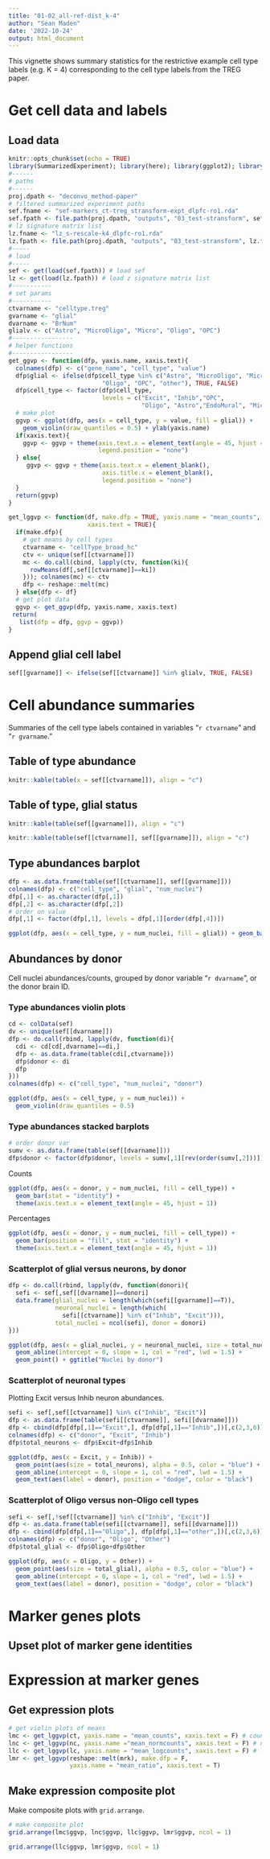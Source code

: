 ```yaml
---
title: "01-02_all-ref-dist_k-4"
author: "Sean Maden"
date: '2022-10-24'
output: html_document
---
```


This vignette shows summary statistics for the restrictive example cell type labels
(e.g. K = 4) corresponding to the cell type labels from the TREG paper.

# Get cell data and labels

## Load data

```r
knitr::opts_chunk$set(echo = TRUE)
library(SummarizedExperiment); library(here); library(ggplot2); library(gridExtra)
#------
# paths
#------
proj.dpath <- "deconvo_method-paper"
# filtered summarized experiment paths
sef.fname <- "sef-markers_ct-treg_stransform-expt_dlpfc-ro1.rda"
sef.fpath <- file.path(proj.dpath, "outputs", "03_test-stransform", sef.fname)
# lz signature matrix list
lz.fname <- "lz_s-rescale-k4_dlpfc-ro1.rda"
lz.fpath <- file.path(proj.dpath, "outputs", "03_test-stransform", lz.fname)
#-----
# load 
#-----
sef <- get(load(sef.fpath)) # load sef
lz <- get(load(lz.fpath)) # load z signature matrix list
#-----------
# set params
#-----------
ctvarname <- "celltype.treg"
gvarname <- "glial"
dvarname <- "BrNum"
glialv <- c("Astro", "MicroOligo", "Micro", "Oligo", "OPC")
#-----------------
# helper functions
#-----------------
get_ggvp <- function(dfp, yaxis.name, xaxis.text){
  colnames(dfp) <- c("gene_name", "cell_type", "value")
  dfp$glial <- ifelse(dfp$cell_type %in% c("Astro", "MicroOligo", "Micro", 
                          "Oligo", "OPC", "other"), TRUE, FALSE)
  dfp$cell_type <- factor(dfp$cell_type, 
                          levels = c("Excit", "Inhib","OPC", 
                                     "Oligo", "Astro","EndoMural", "Micro"))
  # make plot
  ggvp <- ggplot(dfp, aes(x = cell_type, y = value, fill = glial)) +
    geom_violin(draw_quantiles = 0.5) + ylab(yaxis.name)
  if(xaxis.text){
    ggvp <- ggvp + theme(axis.text.x = element_text(angle = 45, hjust = 1),
                         legend.position = "none")
  } else{
     ggvp <- ggvp + theme(axis.text.x = element_blank(),
                          axis.title.x = element_blank(),
                          legend.position = "none")
  }
  return(ggvp)
}

get_lggvp <- function(df, make.dfp = TRUE, yaxis.name = "mean_counts", 
                      xaxis.text = TRUE){
  if(make.dfp){
    # get means by cell types
    ctvarname <- "cellType_broad_hc"
    ctv <- unique(sef[[ctvarname]])
    mc <- do.call(cbind, lapply(ctv, function(ki){
      rowMeans(df[,sef[[ctvarname]]==ki])
    })); colnames(mc) <- ctv
    dfp <- reshape::melt(mc)
  } else{dfp <- df}
  # get plot data
  ggvp <- get_ggvp(dfp, yaxis.name, xaxis.text) 
 return(
   list(dfp = dfp, ggvp = ggvp))
}
```

## Append glial cell label

```r
sef[[gvarname]] <- ifelse(sef[[ctvarname]] %in% glialv, TRUE, FALSE)
```

# Cell abundance summaries

Summaries of the cell type labels contained in variables "`r ctvarname`" and 
"`r gvarname`."

## Table of type abundance

```r
knitr::kable(table(x = sef[[ctvarname]]), align = "c")
```

## Table of type, glial status

```r
knitr::kable(table(sef[[gvarname]]), align = "c")
```

```r
knitr::kable(table(sef[[ctvarname]], sef[[gvarname]]), align = "c")
```

## Type abundances barplot

```r
dfp <- as.data.frame(table(sef[[ctvarname]], sef[[gvarname]]))
colnames(dfp) <- c("cell_type", "glial", "num_nuclei")
dfp[,1] <- as.character(dfp[,1])
dfp[,2] <- as.character(dfp[,2])
# order on value
dfp[,1] <- factor(dfp[,1], levels = dfp[,1][order(dfp[,4])])
```
```r
ggplot(dfp, aes(x = cell_type, y = num_nuclei, fill = glial)) + geom_bar(stat = "identity")
```

## Abundances by donor

Cell nuclei abundances/counts, grouped by donor variable "`r dvarname`", or the donor brain ID.

### Type abundances violin plots

```r
cd <- colData(sef)
dv <- unique(sef[[dvarname]])
dfp <- do.call(rbind, lapply(dv, function(di){
  cdi <- cd[cd[,dvarname]==di,]
  dfp <- as.data.frame(table(cdi[,ctvarname]))
  dfp$donor <- di
  dfp
}))
colnames(dfp) <- c("cell_type", "num_nuclei", "donor")
```
```r
ggplot(dfp, aes(x = cell_type, y = num_nuclei)) + 
  geom_violin(draw_quantiles = 0.5)
```

### Type abundances stacked barplots

```r
# order donor var
sumv <- as.data.frame(table(sef[[dvarname]]))
dfp$donor <- factor(dfp$donor, levels = sumv[,1][rev(order(sumv[,2]))])
```

Counts

```r
ggplot(dfp, aes(x = donor, y = num_nuclei, fill = cell_type)) + 
  geom_bar(stat = "identity") + 
  theme(axis.text.x = element_text(angle = 45, hjust = 1))
```

Percentages

```r
ggplot(dfp, aes(x = donor, y = num_nuclei, fill = cell_type)) + 
  geom_bar(position = "fill", stat = "identity") + 
  theme(axis.text.x = element_text(angle = 45, hjust = 1))
```

### Scatterplot of glial versus neurons, by donor

```r
dfp <- do.call(rbind, lapply(dv, function(donori){
  sefi <- sef[,sef[[dvarname]]==donori]
  data.frame(glial_nuclei = length(which(sefi[[gvarname]]==T)),
             neuronal_nuclei = length(which(
               sefi[[ctvarname]] %in% c("Inhib", "Excit"))),
             total_nuclei = ncol(sefi), donor = donori)
}))
```
```r
ggplot(dfp, aes(x = glial_nuclei, y = neuronal_nuclei, size = total_nuclei)) + 
  geom_abline(intercept = 0, slope = 1, col = "red", lwd = 1.5) +
  geom_point() + ggtitle("Nuclei by donor")
```

### Scatterplot of neuronal types

Plotting Excit versus Inhib neuron abundances.

```r
sefi <- sef[,sef[[ctvarname]] %in% c("Inhib", "Excit")]
dfp <- as.data.frame(table(sefi[[ctvarname]], sefi[[dvarname]]))
dfp <- cbind(dfp[dfp[,1]=="Excit",], dfp[dfp[,1]=="Inhib",])[,c(2,3,6)]
colnames(dfp) <- c("donor", "Excit", "Inhib")
dfp$total_neurons <- dfp$Excit+dfp$Inhib
```
```r
ggplot(dfp, aes(x = Excit, y = Inhib)) + 
  geom_point(aes(size = total_neurons), alpha = 0.5, color = "blue") +
  geom_abline(intercept = 0, slope = 1, col = "red", lwd = 1.5) +
  geom_text(aes(label = donor), position = "dodge", color = "black")
```

### Scatterplot of Oligo versus non-Oligo cell types

```r
sefi <- sef[,!sef[[ctvarname]] %in% c("Inhib", "Excit")]
dfp <- as.data.frame(table(sefi[[ctvarname]], sefi[[dvarname]]))
dfp <- cbind(dfp[dfp[,1]=="Oligo",], dfp[dfp[,1]=="other",])[,c(2,3,6)]
colnames(dfp) <- c("donor", "Oligo", "Other")
dfp$total_glial <- dfp$Oligo+dfp$Other
```
```r
ggplot(dfp, aes(x = Oligo, y = Other)) + 
  geom_point(aes(size = total_glial), alpha = 0.5, color = "blue") +
  geom_abline(intercept = 0, slope = 1, col = "red", lwd = 1.5) +
  geom_text(aes(label = donor), position = "dodge", color = "black")
```

# Marker genes plots
## Upset plot of marker gene identities

# Expression at marker genes
## Get expression plots

```r
# get violin plots of means
lmc <- get_lggvp(ct, yaxis.name = "mean_counts", xaxis.text = F) # counts
lnc <- get_lggvp(nc, yaxis.name ="mean_normcounts", xaxis.text = F) # norm counts
llc <- get_lggvp(lc, yaxis.name = "mean_logcounts", xaxis.text = F) # log counts
lmr <- get_lggvp(reshape::melt(mrk), make.dfp = F, 
                 yaxis.name = "mean_ratio", xaxis.text = T)
```

## Make expression composite plot

Make composite plots with `grid.arrange`.

```r
# make composite plot
grid.arrange(lmc$ggvp, lnc$ggvp, llc$ggvp, lmr$ggvp, ncol = 1)
```

```r
grid.arrange(llc$ggvp, lmr$ggvp, ncol = 1)
```